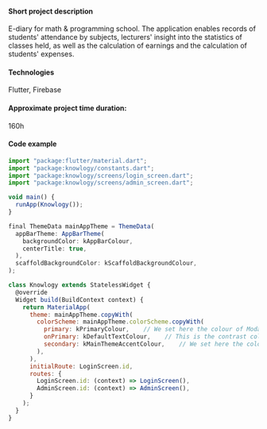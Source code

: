 
#### Short project description
E-diary for math & programming school. The application enables records of students' attendance by subjects, lecturers' insight into the statistics of classes held, as well as the calculation of earnings and the calculation of students' expenses.
#### Technologies
Flutter, Firebase


#### Approximate project time duration:
160h


#### Code example
```jsx
import "package:flutter/material.dart";
import "package:knowlogy/constants.dart";
import "package:knowlogy/screens/login_screen.dart";
import "package:knowlogy/screens/admin_screen.dart";

void main() {
  runApp(Knowlogy());
}

final ThemeData mainAppTheme = ThemeData(
  appBarTheme: AppBarTheme(
    backgroundColor: kAppBarColour,
    centerTitle: true,
  ),
  scaffoldBackgroundColor: kScaffoldBackgroundColour,
);

class Knowlogy extends StatelessWidget {
  @override
  Widget build(BuildContext context) {
    return MaterialApp(
      theme: mainAppTheme.copyWith(
        colorScheme: mainAppTheme.colorScheme.copyWith(
          primary: kPrimaryColour,    // We set here the colour of ModalProgressHUD spinner
          onPrimary: kDefaultTextColour,    // This is the contrast colour to primary colour
          secondary: kMainThemeAccentColour,    // We set here the colour of FAB
        ),
      ),
      initialRoute: LoginScreen.id,
      routes: {
        LoginScreen.id: (context) => LoginScreen(),
        AdminScreen.id: (context) => AdminScreen(),
      }
    );
  }
}

```